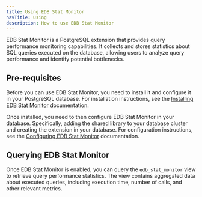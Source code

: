 ```yaml
---
title: Using EDB Stat Monitor
navTitle: Using
description: How to use EDB Stat Monitor
---
```

EDB Stat Monitor is a PostgreSQL extension that provides query performance monitoring capabilities. It collects and stores statistics about SQL queries executed on the database, allowing users to analyze query performance and identify potential bottlenecks.

## Pre-requisites

Before you can use EDB Stat Monitor, you need to install it and configure it in your PostgreSQL database. For installation instructions, see the [Installing EDB Stat Monitor](installing) documentation.

Once installed, you need to then configure EDB Stat Monitor in your database. Specifically, adding the shared library to your database cluster and creating the extension in your database. For configuration instructions, see the [Configuring EDB Stat Monitor](configuring) documentation.

## Querying EDB Stat Monitor

Once EDB Stat Monitor is enabled, you can query the `edb_stat_monitor` view to retrieve query performance statistics. The view contains aggregated data about executed queries, including execution time, number of calls, and other relevant metrics.

